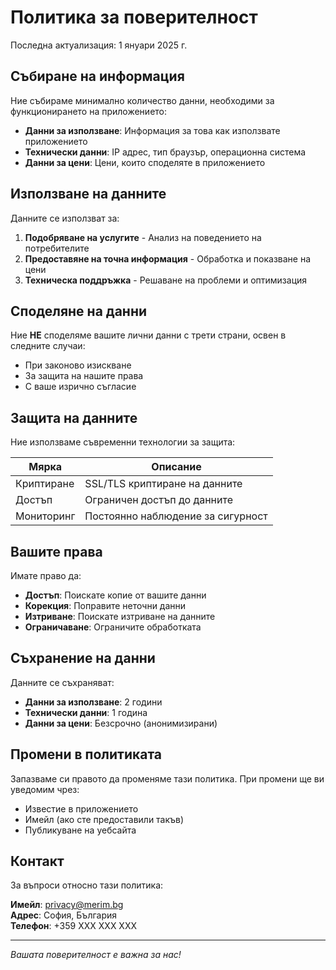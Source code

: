 # Политика за поверителност

Последна актуализация: 1 януари 2025 г.

## Събиране на информация

Ние събираме минимално количество данни, необходими за функционирането на приложението:

- **Данни за използване**: Информация за това как използвате приложението
- **Технически данни**: IP адрес, тип браузър, операционна система
- **Данни за цени**: Цени, които споделяте в приложението

## Използване на данните

Данните се използват за:

1. **Подобряване на услугите** - Анализ на поведението на потребителите
2. **Предоставяне на точна информация** - Обработка и показване на цени
3. **Техническа поддръжка** - Решаване на проблеми и оптимизация

## Споделяне на данни

Ние **НЕ** споделяме вашите лични данни с трети страни, освен в следните случаи:

- При законово изискване
- За защита на нашите права
- С ваше изрично съгласие

## Защита на данните

Ние използваме съвременни технологии за защита:

| Мярка | Описание |
|-------|----------|
| Криптиране | SSL/TLS криптиране на данните |
| Достъп | Ограничен достъп до данните |
| Мониторинг | Постоянно наблюдение за сигурност |

## Вашите права

Имате право да:

- **Достъп**: Поискате копие от вашите данни
- **Корекция**: Поправите неточни данни
- **Изтриване**: Поискате изтриване на данните
- **Ограничаване**: Ограничите обработката

## Съхранение на данни

Данните се съхраняват:

- **Данни за използване**: 2 години
- **Технически данни**: 1 година  
- **Данни за цени**: Безсрочно (анонимизирани)

## Промени в политиката

Запазваме си правото да променяме тази политика. При промени ще ви уведомим чрез:

- Известие в приложението
- Имейл (ако сте предоставили такъв)
- Публикуване на уебсайта

## Контакт

За въпроси относно тази политика:

**Имейл**: privacy@merim.bg  
**Адрес**: София, България  
**Телефон**: +359 XXX XXX XXX

---

*Вашата поверителност е важна за нас!*